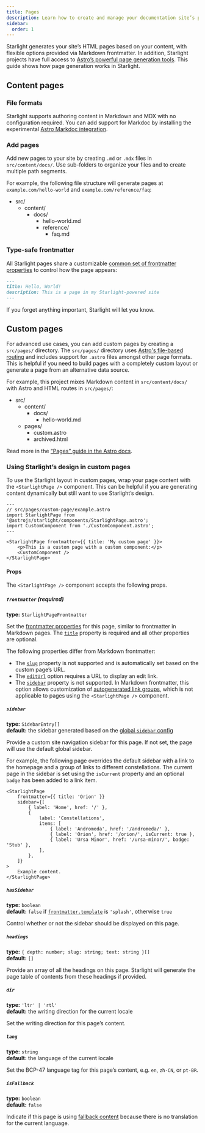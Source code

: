 ```yaml
---
title: Pages
description: Learn how to create and manage your documentation site’s pages with Starlight.
sidebar:
  order: 1
---
```


Starlight generates your site’s HTML pages based on your content, with flexible options provided via Markdown frontmatter.
In addition, Starlight projects have full access to [Astro’s powerful page generation tools](https://docs.astro.build/en/basics/astro-pages/).
This guide shows how page generation works in Starlight.

## Content pages

### File formats

Starlight supports authoring content in Markdown and MDX with no configuration required.
You can add support for Markdoc by installing the experimental [Astro Markdoc integration](https://docs.astro.build/en/guides/integrations-guide/markdoc/).

### Add pages

Add new pages to your site by creating `.md` or `.mdx` files in `src/content/docs/`.
Use sub-folders to organize your files and to create multiple path segments.

For example, the following file structure will generate pages at `example.com/hello-world` and `example.com/reference/faq`:


<FileTree>

- src/
  - content/
    - docs/
      - hello-world.md
      - reference/
        - faq.md

</FileTree>

### Type-safe frontmatter

All Starlight pages share a customizable [common set of frontmatter properties](/reference/frontmatter/) to control how the page appears:

```md
---
title: Hello, World!
description: This is a page in my Starlight-powered site
---
```

If you forget anything important, Starlight will let you know.

## Custom pages

For advanced use cases, you can add custom pages by creating a `src/pages/` directory.
The `src/pages/` directory uses [Astro's file-based routing](https://docs.astro.build/en/basics/astro-pages/#file-based-routing) and includes support for `.astro` files amongst other page formats.
This is helpful if you need to build pages with a completely custom layout or generate a page from an alternative data source.

For example, this project mixes Markdown content in `src/content/docs/` with Astro and HTML routes in `src/pages/`:

<FileTree>

- src/
  - content/
    - docs/
      - hello-world.md
  - pages/
    - custom.astro
    - archived.html

</FileTree>

Read more in the [“Pages” guide in the Astro docs](https://docs.astro.build/en/basics/astro-pages/).

### Using Starlight’s design in custom pages

To use the Starlight layout in custom pages, wrap your page content with the `<StarlightPage />` component.
This can be helpful if you are generating content dynamically but still want to use Starlight’s design.

```astro
---
// src/pages/custom-page/example.astro
import StarlightPage from '@astrojs/starlight/components/StarlightPage.astro';
import CustomComponent from './CustomComponent.astro';
---

<StarlightPage frontmatter={{ title: 'My custom page' }}>
	<p>This is a custom page with a custom component:</p>
	<CustomComponent />
</StarlightPage>
```

#### Props

The `<StarlightPage />` component accepts the following props.

##### `frontmatter` (required)

**type:** `StarlightPageFrontmatter`

Set the [frontmatter properties](/reference/frontmatter/) for this page, similar to frontmatter in Markdown pages.
The [`title`](/reference/frontmatter/#title-required) property is required and all other properties are optional.

The following properties differ from Markdown frontmatter:

- The [`slug`](/reference/frontmatter/#slug) property is not supported and is automatically set based on the custom page’s URL.
- The [`editUrl`](/reference/frontmatter/#editurl) option requires a URL to display an edit link.
- The [`sidebar`](/reference/frontmatter/#sidebar) property is not supported. In Markdown frontmatter, this option allows customization of [autogenerated link groups](/reference/configuration/#sidebar), which is not applicable to pages using the `<StarlightPage />` component.

##### `sidebar`

**type:** `SidebarEntry[]`  
**default:** the sidebar generated based on the [global `sidebar` config](/reference/configuration/#sidebar)

Provide a custom site navigation sidebar for this page.
If not set, the page will use the default global sidebar.

For example, the following page overrides the default sidebar with a link to the homepage and a group of links to different constellations.
The current page in the sidebar is set using the `isCurrent` property and an optional `badge` has been added to a link item.

```astro {3-13}
<StarlightPage
	frontmatter={{ title: 'Orion' }}
	sidebar={[
		{ label: 'Home', href: '/' },
		{
			label: 'Constellations',
			items: [
				{ label: 'Andromeda', href: '/andromeda/' },
				{ label: 'Orion', href: '/orion/', isCurrent: true },
				{ label: 'Ursa Minor', href: '/ursa-minor/', badge: 'Stub' },
			],
		},
	]}
>
	Example content.
</StarlightPage>
```

##### `hasSidebar`

**type:** `boolean`  
**default:** `false` if [`frontmatter.template`](/reference/frontmatter/#template) is `'splash'`, otherwise `true`

Control whether or not the sidebar should be displayed on this page.

##### `headings`

**type:** `{ depth: number; slug: string; text: string }[]`  
**default:** `[]`

Provide an array of all the headings on this page.
Starlight will generate the page table of contents from these headings if provided.

##### `dir`

**type:** `'ltr' | 'rtl'`  
**default:** the writing direction for the current locale

Set the writing direction for this page’s content.

##### `lang`

**type:** `string`  
**default:** the language of the current locale

Set the BCP-47 language tag for this page’s content, e.g. `en`, `zh-CN`, or `pt-BR`.

##### `isFallback`

**type:** `boolean`  
**default:** `false`

Indicate if this page is using [fallback content](/guides/i18n/#fallback-content) because there is no translation for the current language.

